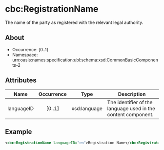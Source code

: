 
# cbc:RegistrationName

The name of the party as registered with the relevant legal authority.

## About

- Occurrence: [0..1]
- Namespace: urn:oasis:names:specification:ubl:schema:xsd:CommonBasicComponents-2

## Attributes

| Name             | Occurrence | Type               | Description                                    |
|------------------|:----------:|--------------------|------------------------------------------------|
| languageID       |   [0..1]   | xsd:language       | The identifier of the language used in the content component. |

## Example

```xml
<cbc:RegistrationName languageID="en">Registration Name</cbc:RegistrationName>
